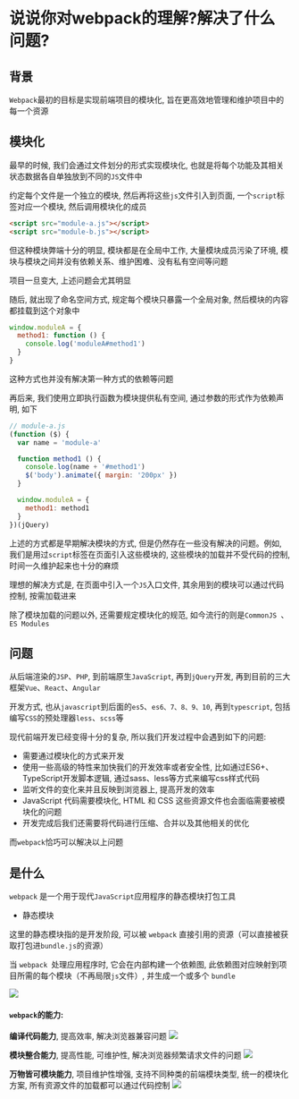 # 说说你对webpack的理解?解决了什么问题?

## 背景

`Webpack`最初的目标是实现前端项目的模块化, 旨在更高效地管理和维护项目中的每一个资源

## 模块化

最早的时候, 我们会通过文件划分的形式实现模块化, 也就是将每个功能及其相关状态数据各自单独放到不同的`JS`文件中

约定每个文件是一个独立的模块, 然后再将这些`js`文件引入到页面, 一个`script`标签对应一个模块, 然后调用模块化的成员

```html showLineNumbers copy
<script src="module-a.js"></script>
<script src="module-b.js"></script>
```

但这种模块弊端十分的明显, 模块都是在全局中工作, 大量模块成员污染了环境, 模块与模块之间并没有依赖关系、维护困难、没有私有空间等问题

项目一旦变大, 上述问题会尤其明显

随后, 就出现了命名空间方式, 规定每个模块只暴露一个全局对象, 然后模块的内容都挂载到这个对象中

```js showLineNumbers copy
window.moduleA = {
  method1: function () {
    console.log('moduleA#method1')
  }
}
```

这种方式也并没有解决第一种方式的依赖等问题

再后来, 我们使用立即执行函数为模块提供私有空间, 通过参数的形式作为依赖声明, 如下

```js showLineNumbers copy
// module-a.js
(function ($) {
  var name = 'module-a'

  function method1 () {
    console.log(name + '#method1')
    $('body').animate({ margin: '200px' })
  }

  window.moduleA = {
    method1: method1
  }
})(jQuery)
```

上述的方式都是早期解决模块的方式, 但是仍然存在一些没有解决的问题。例如, 我们是用过`script`标签在页面引入这些模块的, 这些模块的加载并不受代码的控制, 时间一久维护起来也十分的麻烦

理想的解决方式是, 在页面中引入一个` JS `入口文件, 其余用到的模块可以通过代码控制, 按需加载进来

除了模块加载的问题以外, 还需要规定模块化的规范, 如今流行的则是`CommonJS `、`ES Modules`

## 问题

从后端渲染的`JSP`、`PHP`, 到前端原生`JavaScript`, 再到`jQuery`开发, 再到目前的三大框架`Vue`、`React`、`Angular`

开发方式, 也从`javascript`到后面的`es5`、`es6、7、8、9、10`, 再到`typescript`, 包括编写`CSS`的预处理器`less`、`scss`等

现代前端开发已经变得十分的复杂, 所以我们开发过程中会遇到如下的问题: 

- 需要通过模块化的方式来开发
- 使用一些高级的特性来加快我们的开发效率或者安全性, 比如通过ES6+、TypeScript开发脚本逻辑, 通过sass、less等方式来编写css样式代码
- 监听文件的变化来并且反映到浏览器上, 提高开发的效率
- JavaScript 代码需要模块化, HTML 和 CSS 这些资源文件也会面临需要被模块化的问题
- 开发完成后我们还需要将代码进行压缩、合并以及其他相关的优化

而`webpack`恰巧可以解决以上问题


## 是什么

`webpack` 是一个用于现代` JavaScript `应用程序的静态模块打包工具

- 静态模块

这里的静态模块指的是开发阶段, 可以被 `webpack` 直接引用的资源（可以直接被获取打包进`bundle.js`的资源）

当 `webpack `处理应用程序时, 它会在内部构建一个依赖图, 此依赖图对应映射到项目所需的每个模块（不再局限`js`文件）, 并生成一个或多个 `bundle`

![](https://static.vue-js.com/9ce194a0-a578-11eb-85f6-6fac77c0c9b3.png)

#### `webpack`的能力: 

**编译代码能力**, 提高效率, 解决浏览器兼容问题
![](https://static.vue-js.com/c5c2d360-a592-11eb-ab90-d9ae814b240d.png)

**模块整合能力**, 提高性能, 可维护性, 解决浏览器频繁请求文件的问题
![](https://static.vue-js.com/d306d260-a592-11eb-ab90-d9ae814b240d.png)

**万物皆可模块能力**, 项目维护性增强, 支持不同种类的前端模块类型, 统一的模块化方案, 所有资源文件的加载都可以通过代码控制
![](https://static.vue-js.com/e3c5a040-a592-11eb-ab90-d9ae814b240d.png)

